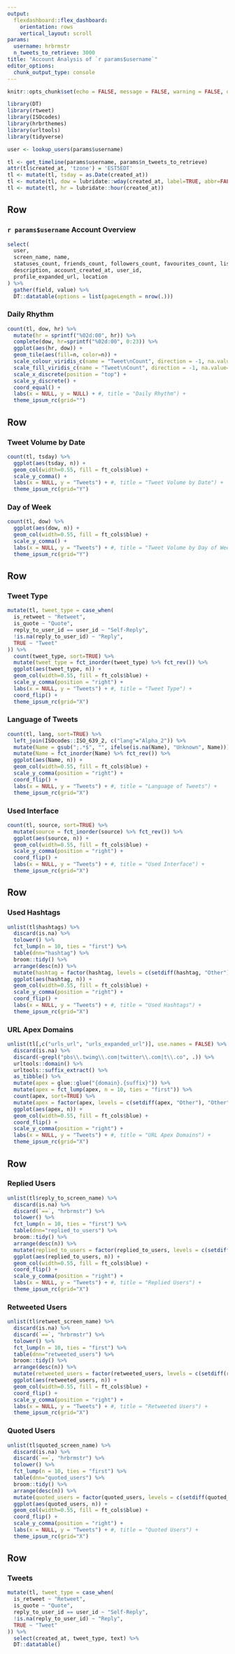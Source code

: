 ```yaml
---
output: 
  flexdashboard::flex_dashboard:
    orientation: rows
    vertical_layout: scroll
params:
  username: hrbrmstr
  n_tweets_to_retrieve: 3000
title: "Account Analysis of `r params$username`"
editor_options: 
  chunk_output_type: console
---
```


<!-- NOTE THE PARAMETERS ^^ -->
<!-- you can use rmarkdown::render() with this to generate a report for an individual -->

```r
knitr::opts_chunk$set(echo = FALSE, message = FALSE, warning = FALSE, out.width='100%')
```

```r
library(DT)
library(rtweet)
library(ISOcodes)
library(hrbrthemes)
library(urltools)
library(tidyverse)
```

<!-- You might want to add cache=TRUE for the data block if you're tweaking the aestehtics -->

```r
user <- lookup_users(params$username)

tl <- get_timeline(params$username, params$n_tweets_to_retrieve)
attr(tl$created_at, 'tzone') = 'EST5EDT'
tl <- mutate(tl, tsday = as.Date(created_at))
tl <- mutate(tl, dow = lubridate::wday(created_at, label=TRUE, abbr=FALSE))
tl <- mutate(tl, hr = lubridate::hour(created_at))
```

Row {data-height=750}
-------------------------------------

### `r params$username` Account Overview {data-width=33%}

```r
select(
  user,
  screen_name, name,
  statuses_count, friends_count, followers_count, favourites_count, listed_count,
  description, account_created_at, user_id,
  profile_expanded_url, location
) %>% 
  gather(field, value) %>% 
  DT::datatable(options = list(pageLength = nrow(.)))
```


### Daily Rhythm {data-width=66%}

```r
count(tl, dow, hr) %>% 
  mutate(hr = sprintf("%02d:00", hr)) %>% 
  complete(dow, hr=sprintf("%02d:00", 0:23)) %>% 
  ggplot(aes(hr, dow)) +
  geom_tile(aes(fill=n, color=n)) +
  scale_colour_viridis_c(name = "Tweet\nCount", direction = -1, na.value="white", option = "magma") +
  scale_fill_viridis_c(name = "Tweet\nCount", direction = -1, na.value="white", option = "magma") +
  scale_x_discrete(position = "top") +
  scale_y_discrete() +
  coord_equal() +
  labs(x = NULL, y = NULL) + #, title = "Daily Rhythm") +
  theme_ipsum_rc(grid="")
```

Row {data-height=350}
-------------------------------------

### Tweet Volume by Date {data-width=33%}

```r
count(tl, tsday) %>% 
  ggplot(aes(tsday, n)) +
  geom_col(width=0.55, fill = ft_cols$blue) +
  scale_y_comma() +
  labs(x = NULL, y = "Tweets") + #, title = "Tweet Volume by Date") +
  theme_ipsum_rc(grid="Y")
```

### Day of Week {data-width=33%}

```r
count(tl, dow) %>% 
  ggplot(aes(dow, n)) +
  geom_col(width=0.55, fill = ft_cols$blue) +
  scale_y_comma() +
  labs(x = NULL, y = "Tweets") + #, title = "Tweet Volume by Day of Week") +
  theme_ipsum_rc(grid="Y")
```

Row {data-height=500}
-------------------------------------

### Tweet Type {data-width=33%}

```r
mutate(tl, tweet_type = case_when(
  is_retweet ~ "Retweet",
  is_quote ~ "Quote",
  reply_to_user_id == user_id ~ "Self-Reply",
  !is.na(reply_to_user_id) ~ "Reply",
  TRUE ~ "Tweet"
)) %>% 
  count(tweet_type, sort=TRUE) %>% 
  mutate(tweet_type = fct_inorder(tweet_type) %>% fct_rev()) %>% 
  ggplot(aes(tweet_type, n)) +
  geom_col(width=0.55, fill = ft_cols$blue) +
  scale_y_comma(position = "right") +
  labs(x = NULL, y = "Tweets") + #, title = "Tweet Type") +
  coord_flip() +
  theme_ipsum_rc(grid="X")
```

### Language of Tweets {data-width=33%}

```r
count(tl, lang, sort=TRUE) %>% 
  left_join(ISOcodes::ISO_639_2, c("lang"="Alpha_2")) %>% 
  mutate(Name = gsub(";.*$", "", ifelse(is.na(Name), "Unknown", Name))) %>% 
  mutate(Name = fct_inorder(Name) %>% fct_rev()) %>% 
  ggplot(aes(Name, n)) +
  geom_col(width=0.55, fill = ft_cols$blue) +
  scale_y_comma(position = "right") +
  coord_flip() +
  labs(x = NULL, y = "Tweets") + #, title = "Language of Tweets") +
  theme_ipsum_rc(grid="X")
```

### Used Interface {data-width=33%}

```r
count(tl, source, sort=TRUE) %>% 
  mutate(source = fct_inorder(source) %>% fct_rev()) %>% 
  ggplot(aes(source, n)) +
  geom_col(width=0.55, fill = ft_cols$blue) +
  scale_y_comma(position = "right") +
  coord_flip() +
  labs(x = NULL, y = "Tweets") + #, title = "Used Interface") +
  theme_ipsum_rc(grid="X")
```

Row {data-height=500}
-------------------------------------

### Used Hashtags {data-width=50%}

```r
unlist(tl$hashtags) %>% 
  discard(is.na) %>% 
  tolower() %>% 
  fct_lump(n = 10, ties = "first") %>% 
  table(dnn="hashtag") %>% 
  broom::tidy() %>% 
  arrange(desc(n)) %>% 
  mutate(hashtag = factor(hashtag, levels = c(setdiff(hashtag, "Other"), "Other")) %>% fct_rev()) %>% 
  ggplot(aes(hashtag, n)) +
  geom_col(width=0.55, fill = ft_cols$blue) +
  scale_y_comma(position = "right") +
  coord_flip() +
  labs(x = NULL, y = "Tweets") + #, title = "Used Hashtags") +
  theme_ipsum_rc(grid="X")
```

### URL Apex Domains {data-width=50%}

```r
unlist(tl[,c("urls_url", "urls_expanded_url")], use.names = FALSE) %>% 
  discard(is.na) %>% 
  discard(~grepl("pbs\\.twimg\\.com|twitter\\.com|t\\.co", .)) %>% 
  urltools::domain() %>% 
  urltools::suffix_extract() %>% 
  as_tibble() %>% 
  mutate(apex = glue::glue("{domain}.{suffix}")) %>% 
  mutate(apex = fct_lump(apex, n = 10, ties = "first")) %>% 
  count(apex, sort=TRUE) %>% 
  mutate(apex = factor(apex, levels = c(setdiff(apex, "Other"), "Other"))) %>% 
  ggplot(aes(apex, n)) +
  geom_col(width=0.55, fill = ft_cols$blue) +
  coord_flip() +
  scale_y_comma(position = "right") +
  labs(x = NULL, y = "Tweets") + #, title = "URL Apex Domains") +
  theme_ipsum_rc(grid="X")
```

Row {data-height=500}
-------------------------------------

### Replied Users {data-width=33%}

```r
unlist(tl$reply_to_screen_name) %>% 
  discard(is.na) %>% 
  discard(`==`, "hrbrmstr") %>% 
  tolower() %>% 
  fct_lump(n = 10, ties = "first") %>% 
  table(dnn="replied_to_users") %>% 
  broom::tidy() %>% 
  arrange(desc(n)) %>% 
  mutate(replied_to_users = factor(replied_to_users, levels = c(setdiff(replied_to_users, "Other"), "Other")) %>% fct_rev()) %>% 
  ggplot(aes(replied_to_users, n)) +
  geom_col(width=0.55, fill = ft_cols$blue) +
  coord_flip() +
  scale_y_comma(position = "right") +
  labs(x = NULL, y = "Tweets") + #, title = "Replied Users") +
  theme_ipsum_rc(grid="X")
```

### Retweeted Users {data-width=33%}

```r
unlist(tl$retweet_screen_name) %>% 
  discard(is.na) %>% 
  discard(`==`, "hrbrmstr") %>% 
  tolower() %>% 
  fct_lump(n = 10, ties = "first") %>% 
  table(dnn="retweeted_users") %>% 
  broom::tidy() %>% 
  arrange(desc(n)) %>% 
  mutate(retweeted_users = factor(retweeted_users, levels = c(setdiff(retweeted_users, "Other"), "Other")) %>% fct_rev()) %>% 
  ggplot(aes(retweeted_users, n)) +
  geom_col(width=0.55, fill = ft_cols$blue) +
  coord_flip() +
  scale_y_comma(position = "right") +
  labs(x = NULL, y = "Tweets") + #, title = "Retweeted Users") +
  theme_ipsum_rc(grid="X")
```

### Quoted Users {data-width=33%}

```r
unlist(tl$quoted_screen_name) %>% 
  discard(is.na) %>% 
  discard(`==`, "hrbrmstr") %>% 
  tolower() %>% 
  fct_lump(n = 10, ties = "first") %>% 
  table(dnn="quoted_users") %>% 
  broom::tidy() %>% 
  arrange(desc(n)) %>% 
  mutate(quoted_users = factor(quoted_users, levels = c(setdiff(quoted_users, "Other"), "Other")) %>% fct_rev()) %>% 
  ggplot(aes(quoted_users, n)) +
  geom_col(width=0.55, fill = ft_cols$blue) +
  coord_flip() +
  scale_y_comma(position = "right") +
  labs(x = NULL, y = "Tweets") + #, title = "Quoted Users") +
  theme_ipsum_rc(grid="X")
```

Row {data-height=750}
-------------------------------------

### Tweets

```r
mutate(tl, tweet_type = case_when(
  is_retweet ~ "Retweet",
  is_quote ~ "Quote",
  reply_to_user_id == user_id ~ "Self-Reply",
  !is.na(reply_to_user_id) ~ "Reply",
  TRUE ~ "Tweet"
)) %>% 
  select(created_at, tweet_type, text) %>% 
  DT::datatable()
```

